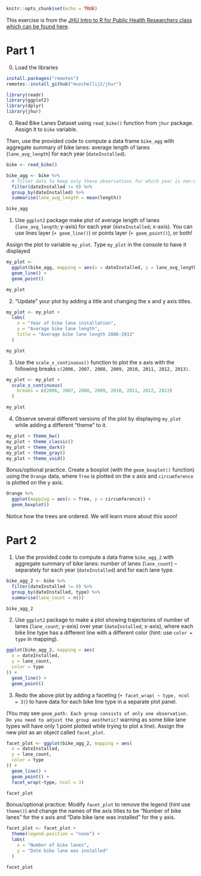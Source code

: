 ```r
knitr::opts_chunk$set(echo = TRUE)
```

This exercise is from the [JHU Intro to R for Public Health Researchers class which can be found here](https://github.com/jhudsl/intro_to_r). 


# Part 1

0. Load the libraries

```r
install.packages("remotes")
remotes::install_github("muschellij2/jhur")

library(readr)
library(ggplot2)
library(dplyr)
library(jhur)
```

0. Read Bike Lanes Dataset using `read_bike()` function from `jhur` package. Assign it to `bike` variable. 

Then, use the provided code to compute a data frame `bike_agg` with aggregate summary of bike lanes: average length of lanes (`lane_avg_length`) for each year (`dateInstalled`). 

```r
bike <- read_bike()

bike_agg <- bike %>%
  # filter data to keep only these observations for which year is non-0
  filter(dateInstalled != 0) %>%
  group_by(dateInstalled) %>%
  summarise(lane_avg_length = mean(length))

bike_agg
```

1. Use `ggplot2` package make plot of average length of lanes (`lane_avg_length`; y-axis) for each year (`dateInstalled`; x-axis). You can use lines layer (`+ geom_line()`) or points layer (`+ geom_point()`), or both!

Assign the plot to variable `my_plot`. Type `my_plot` in the console to have it displayed 

```r
my_plot <-
  ggplot(bike_agg, mapping = aes(x = dateInstalled, y = lane_avg_length)) +
  geom_line() +
  geom_point()

my_plot
```

2. "Update" your plot by adding a title and changing the x and y axis titles. 

```r
my_plot <- my_plot +
  labs(
    x = "Year of bike lane installation",
    y = "Average bike lane length",
    title = "Average bike lane length 2006-2013"
  )

my_plot
```

3. Use the `scale_x_continuous()` function to plot the x axis with the following breaks `c(2006, 2007, 2008, 2009, 2010, 2011, 2012, 2013)`. 

```r
my_plot <- my_plot +
  scale_x_continuous(
    breaks = c(2006, 2007, 2008, 2009, 2010, 2011, 2012, 2013)
  )

my_plot
```


4. Observe several different versions of the plot by displaying `my_plot` while adding a different "theme" to it. 

```r
my_plot + theme_bw()
my_plot + theme_classic()
my_plot + theme_dark()
my_plot + theme_gray()
my_plot + theme_void()
```

Bonus/optional practice. Create a boxplot (with the `geom_boxplot()` function) using the `Orange` data, where `Tree` is plotted on the x axis and `circumference` is plotted on the y axis. 

```r
Orange %>%
  ggplot(mapping = aes(x = Tree, y = circumference)) +
  geom_boxplot()
```

Notice how the trees are ordered. We will learn more about this soon!

# Part 2

1. Use the provided code to compute a data frame `bike_agg_2` with aggregate summary of bike lanes: number of lanes (`lane_count`) -- separately for each year (`dateInstalled`) and for each lane type. 

```r
bike_agg_2 <- bike %>%
  filter(dateInstalled != 0) %>%
  group_by(dateInstalled, type) %>%
  summarise(lane_count = n())

bike_agg_2
```


2.  Use `ggplot2` package to make a plot showing trajectories of number of lanes (`lane_count`; y-axis) over year (`dateInstalled`; x-axis), where each bike line type has a different line with a different color (hint: use `color = type` in mapping). 

```r
ggplot(bike_agg_2, mapping = aes(
  x = dateInstalled,
  y = lane_count,
  color = type
)) +
  geom_line() +
  geom_point()
```

3. Redo the above plot by adding a faceting  (`+ facet_wrap( ~ type, ncol = 3)`) to have data for each bike line type in a separate plot panel. 

(You may see `geom_path: Each group consists of only one observation. Do you need to adjust the group aesthetic?` warning as some bike lane types will have only 1 point plotted while trying to plot a line).
Assign the new plot as an object called `facet_plot`.

```r

facet_plot <- ggplot(bike_agg_2, mapping = aes(
  x = dateInstalled,
  y = lane_count,
  color = type
)) +
  geom_line() +
  geom_point() +
  facet_wrap(~type, ncol = 3)

facet_plot
```

Bonus/optional practice: Modify `facet_plot` to remove the legend (hint use `theme()`) and change the names of the axis titles to be "Number of bike lanes" for the x axis and "Date bike lane was installed" for the y axis. 

```r
facet_plot <- facet_plot +
  theme(legend.position = "none") +
  labs(
    x = "Number of bike lanes",
    y = "Date bike lane was installed"
  )

facet_plot
```

